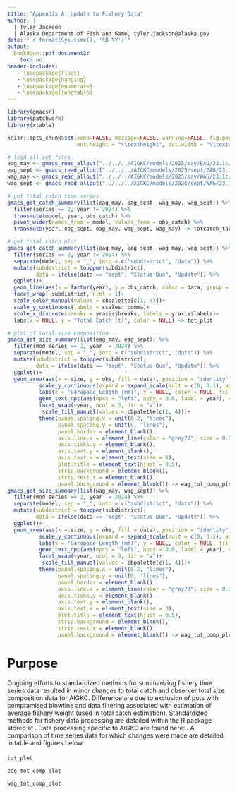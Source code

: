 ```yaml
---
title: "Appendix A: Update to Fishery Data"
author: |
  | Tyler Jackson
  | Alaska Department of Fish and Game, tyler.jackson@alaska.gov
date: "`r format(Sys.time(), '%B %Y')`"
output:
  bookdown::pdf_document2:
    toc: no
header-includes:
   - \usepackage{float}
   - \usepackage{hanging}
   - \usepackage{enumerate}
   - \usepackage{longtable}
---
```

  
```r
library(gmacsr)
library(patchwork)
library(xtable)

knitr::opts_chunk$set(echo=FALSE, message=FALSE, warning=FALSE, fig.pos='H',
                      out.height = "\\textheight", out.width = "\\textwidth")

# load all out files
eag_may <- gmacs_read_allout("../../../AIGKC/models/2025/may/EAG/23.1c/Gmacsall.out", model_name = "eag_may", version = "2.20.21")
eag_sept <- gmacs_read_allout("../../../AIGKC/models/2025/sept/EAG/23.1c/Gmacsall.out", model_name = "eag_sept", version = "2.20.21")
wag_may <- gmacs_read_allout("../../../AIGKC/models/2025/may/WAG/23.1c/Gmacsall.out", model_name = "wag_may", version = "2.20.21")
wag_sept <- gmacs_read_allout("../../../AIGKC/models/2025/sept/WAG/23.1c/Gmacsall.out", model_name = "wag_sept", version = "2.20.21")

# get total catch time series
gmacs_get_catch_summary(list(eag_may, eag_sept, wag_may, wag_sept)) %>%
  filter(series == 2, year != 2024) %>%
  transmute(model, year, obs_catch) %>%
  pivot_wider(names_from = model, values_from = obs_catch) %>%
  transmute(year, eag_sept, eag_may, wag_sept, wag_may) -> totcatch_tab

# get total catch plot
gmacs_get_catch_summary(list(eag_may, eag_sept, wag_may, wag_sept)) %>%
  filter(series == 2, year != 2024) %>%
  separate(model, sep = "_", into = c("subdistrict", "data")) %>%
  mutate(subdistrict = toupper(subdistrict),
         data = ifelse(data == "sept", "Status Quo", "Update")) %>%
  ggplot()+
  geom_line(aes(x = factor(year), y = obs_catch, color = data, group = data))+
  facet_wrap(~subdistrict, ncol = 1)+
  scale_color_manual(values = cbpalette[c(1, 4)])+
  scale_y_continuous(labels = scales::comma)+
  scale_x_discrete(breaks = yraxis$breaks, labels = yraxis$labels)+
  labs(x = NULL, y = "Total Catch (t)", color = NULL) -> tot_plot

# plot of total size composition
gmacs_get_size_summary(list(eag_may, eag_sept)) %>%
  filter(mod_series == 2, year != 2024) %>%
  separate(model, sep = "_", into = c("subdistrict", "data")) %>%
  mutate(subdistrict = toupper(subdistrict),
         data = ifelse(data == "sept", "Status Quo", "Update")) %>%
  ggplot()+
  geom_area(aes(x = size, y = obs, fill = data), position = "identity", color = NA, alpha = 0.5)+
          scale_y_continuous(expand = expand_scale(mult = c(0, 0.1), add = c(0, 0)))+
          labs(x = "Carapace Length (mm)", y = NULL, color = NULL, fill = NULL, title = "EAG")+
          geom_text_npc(aes(npcx = "left", npcy = 0.6, label = year), check_overlap = T, size = 3)+
          facet_wrap(~year, ncol = 3, dir = "v")+
           scale_fill_manual(values = cbpalette[c(1, 4)])+
          theme(panel.spacing.x = unit(0.2, "lines"),
                panel.spacing.y = unit(0, "lines"),
                panel.border = element_blank(),
                axis.line.x = element_line(color = "grey70", size = 0.2),
                axis.ticks.y = element_blank(),
                axis.text.y = element_blank(),
                axis.text.x = element_text(size = 8),
                plot.title = element_text(hjust = 0.5),
                strip.background = element_blank(),
                strip.text.x = element_blank(),
                panel.background = element_blank()) -> eag_tot_comp_plot
gmacs_get_size_summary(list(wag_may, wag_sept)) %>%
  filter(mod_series == 2, year != 2024) %>%
  separate(model, sep = "_", into = c("subdistrict", "data")) %>%
  mutate(subdistrict = toupper(subdistrict),
         data = ifelse(data == "sept", "Status Quo", "Update")) %>%
  ggplot()+
  geom_area(aes(x = size, y = obs, fill = data), position = "identity", color = NA, alpha = 0.5)+
          scale_y_continuous(expand = expand_scale(mult = c(0, 0.1), add = c(0, 0)))+
          labs(x = "Carapace Length (mm)", y = NULL, color = NULL, fill = NULL, title = "WAG")+
          geom_text_npc(aes(npcx = "left", npcy = 0.6, label = year), check_overlap = T, size = 3)+
          facet_wrap(~year, ncol = 3, dir = "v")+
           scale_fill_manual(values = cbpalette[c(1, 4)])+
          theme(panel.spacing.x = unit(0.2, "lines"),
                panel.spacing.y = unit(0, "lines"),
                panel.border = element_blank(),
                axis.line.x = element_line(color = "grey70", size = 0.2),
                axis.ticks.y = element_blank(),
                axis.text.y = element_blank(),
                axis.text.x = element_text(size = 8),
                plot.title = element_text(hjust = 0.5),
                strip.background = element_blank(),
                strip.text.x = element_blank(),
                panel.background = element_blank()) -> wag_tot_comp_plot
```

# Purpose {-}

Ongoing efforts to standardized methods for summarizing fishery time series data resulted in minor changes to total catch and observer total size composition data for AIGKC. Difference are due to exclusion of pots with compramised biowtine and data filtering associated with estimation of average fishery weight (used in total catch estimation). Standardized methods for fishery data processing are detailed within the R package \textit{BSAIcrabR}, stored at \href{https://github.com/commfish/BSAIcrabR}{\textcolor{blue}{https://github.com/commfish/BSAIcrabR}}. Data processing specific to AIGKC are found here: \href{https://github.com/commfish/adfg_crab_observer/blob/master/aigkc/code/aigkc_BSAIcrabR.R}{\textcolor{blue}{aigkc\_BSAIcrabR.R}}. A comparison of time series data for which changes were made are detailed in table and figures below.


#### {-}

<!-- observed catch -->

\begin{table}[H]  
\centering
\caption{Comparison of estimates of total catch (t) between status quo and updated data summaries for the EAG and WAG. }

\label{table:totcatch}
\begin{tabular}{lcccccccccc}
& \multicolumn{2}{c}{EAG} &&  \multicolumn{2}{c}{WAG}\\
Year & Status Quo & Updated && Status Quo & Updated\\
\hline
```r

totcatch_tab %>%
  transmute(year = as.character(year), eag_sept, eag_may, space = NA, wag_sept, wag_may) -> x

# print table
print(xtable(x, align="lcccccc", digits =0),
			     only.contents=TRUE,
			     include.rownames=FALSE,
			     floating=FALSE,
			     include.colnames=FALSE,
			     hline.after=NULL,
			     format.args = list(big.mark = ","))

```
\hline
\end{tabular}
\end{table}

```r
tot_plot
```

```r
eag_tot_comp_plot
```

```r
wag_tot_comp_plot
```